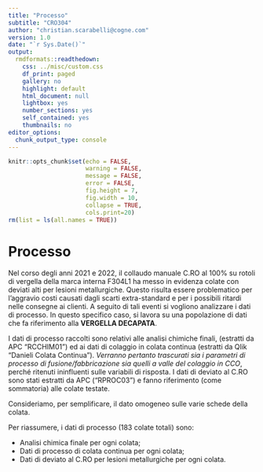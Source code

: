 ```yaml
---
title: "Processo"
subtitle: "CRO304"
author: "christian.scarabelli@cogne.com"
version: 1.0 
date: "`r Sys.Date()`"
output:
  rmdformats::readthedown:
    css: ../misc/custom.css
    df_print: paged
    gallery: no
    highlight: default
    html_document: null
    lightbox: yes
    number_sections: yes
    self_contained: yes
    thumbnails: no
editor_options:
  chunk_output_type: console
---
```


```r
knitr::opts_chunk$set(echo = FALSE,
                      warning = FALSE,
                      message = FALSE,
                      error = FALSE,
                      fig.height = 7,
                      fig.width = 10,
                      collapse = TRUE,
                      cols.print=20)
rm(list = ls(all.names = TRUE))
```



# Processo

Nel corso degli anni 2021 e 2022, il collaudo manuale C.RO al 100% su rotoli di vergella della marca interna F304L1 ha messo in evidenza colate con deviati alti per lesioni metallurgiche. 
Questo risulta essere problematico per l’aggravio costi causati dagli scarti extra-standard e per i possibili ritardi nelle consegne ai clienti.
A seguito di tali eventi si vogliono analizzare i dati di processo. In questo specifico caso, si lavora su una popolazione di dati che fa riferimento alla **VERGELLA DECAPATA**.

I dati di processo raccolti sono relativi alle analisi chimiche finali, (estratti da APC “RCCHIM01”) ed ai dati di colaggio in colata continua (estratti da Qlik “Danieli Colata Continua”). 
*Verranno pertanto trascurati sia i parametri di processo di fusione/fabbricazione sia quelli a valle del colaggio in CCO*, perché ritenuti ininfluenti sulle variabili di risposta.
I dati di deviato al C.RO sono stati estratti da APC (“RPROC03”) e fanno riferimento (come sommatoria) alle colate testate. 

Consideriamo, per semplificare, il dato omogeneo sulle varie schede della colata.

Per riassumere, i dati di processo (183 colate totali) sono:
 
 + Analisi chimica finale per ogni colata;
 + Dati di processo di colata continua per ogni colata;
 + Dati di deviato al C.RO per lesioni metallurgiche per ogni colata.